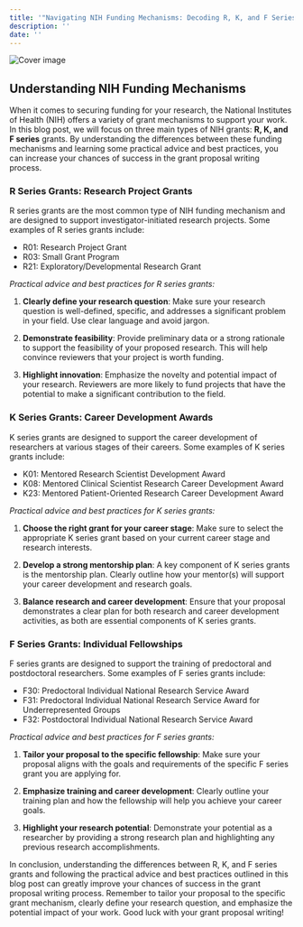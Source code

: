 ```yaml
---
title: '"Navigating NIH Funding Mechanisms: Decoding R, K, and F Series Grants"'
description: ''
date: ''
---
```

![Cover image](//904133d31006c5cfee432029d4ab4b31.cdn.bubble.io/f1683612342283x723448718428644500/jaredd-craig-HH4WBGNyltc-unsplash.jpg)

## Understanding NIH Funding Mechanisms

 When it comes to securing funding for your research, the National Institutes of Health (NIH) offers a variety of grant mechanisms to support your work. In this blog post, we will focus on three main types of NIH grants: **R, K, and F series** grants. By understanding the differences between these funding mechanisms and learning some practical advice and best practices, you can increase your chances of success in the grant proposal writing process.

### R Series Grants: Research Project Grants

 R series grants are the most common type of NIH funding mechanism and are designed to support investigator-initiated research projects. Some examples of R series grants include:

- R01: Research Project Grant
 - R03: Small Grant Program
 - R21: Exploratory/Developmental Research Grant
 
*Practical advice and best practices for R series grants:*
 
 1. **Clearly define your research question**: Make sure your research question is well-defined, specific, and addresses a significant problem in your field. Use clear language and avoid jargon.
 
 2. **Demonstrate feasibility**: Provide preliminary data or a strong rationale to support the feasibility of your proposed research. This will help convince reviewers that your project is worth funding.
 
 3. **Highlight innovation**: Emphasize the novelty and potential impact of your research. Reviewers are more likely to fund projects that have the potential to make a significant contribution to the field.

### K Series Grants: Career Development Awards

 K series grants are designed to support the career development of researchers at various stages of their careers. Some examples of K series grants include:

- K01: Mentored Research Scientist Development Award
 - K08: Mentored Clinical Scientist Research Career Development Award
 - K23: Mentored Patient-Oriented Research Career Development Award
 
*Practical advice and best practices for K series grants:*
 
 1. **Choose the right grant for your career stage**: Make sure to select the appropriate K series grant based on your current career stage and research interests.
 
 2. **Develop a strong mentorship plan**: A key component of K series grants is the mentorship plan. Clearly outline how your mentor(s) will support your career development and research goals.
 
 3. **Balance research and career development**: Ensure that your proposal demonstrates a clear plan for both research and career development activities, as both are essential components of K series grants.

### F Series Grants: Individual Fellowships

 F series grants are designed to support the training of predoctoral and postdoctoral researchers. Some examples of F series grants include:

- F30: Predoctoral Individual National Research Service Award
 - F31: Predoctoral Individual National Research Service Award for Underrepresented Groups
 - F32: Postdoctoral Individual National Research Service Award
 
*Practical advice and best practices for F series grants:*
 
 1. **Tailor your proposal to the specific fellowship**: Make sure your proposal aligns with the goals and requirements of the specific F series grant you are applying for.
 
 2. **Emphasize training and career development**: Clearly outline your training plan and how the fellowship will help you achieve your career goals.
 
 3. **Highlight your research potential**: Demonstrate your potential as a researcher by providing a strong research plan and highlighting any previous research accomplishments.
 
 In conclusion, understanding the differences between R, K, and F series grants and following the practical advice and best practices outlined in this blog post can greatly improve your chances of success in the grant proposal writing process. Remember to tailor your proposal to the specific grant mechanism, clearly define your research question, and emphasize the potential impact of your work. Good luck with your grant proposal writing!
